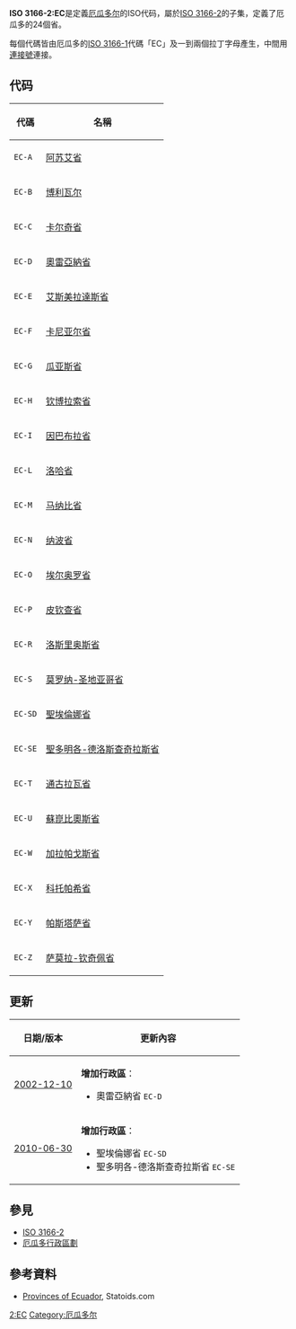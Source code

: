 '''ISO 3166-2:EC'''是定義[[厄瓜多尔|厄瓜多尔]]的ISO代码，屬於[[ISO_3166-2|ISO 3166-2]]的子集，定義了厄瓜多的24個省。

每個代碼皆由厄瓜多的[[ISO_3166-1|ISO 3166-1]]代碼「EC」及一到兩個拉丁字母產生，中間用[[連接號|連接號]]連接。

== 代码 ==
{|class="wikitable sortable"
|-
! 代碼 !! 名稱
|-
|<code>EC-A</code>
|[[阿苏艾省|阿苏艾省]]
|-
|<code>EC-B</code>
|[[博利瓦尔|博利瓦尔]]
|-
|<code>EC-C</code>
|[[卡尔奇省|卡尔奇省]]
|-
|<code>EC-D</code>
|[[奧雷亞納省|奧雷亞納省]]
|-
|<code>EC-E</code>
|[[艾斯美拉達斯省|艾斯美拉達斯省]]
|-
|<code>EC-F</code>
|[[卡尼亚尔省|卡尼亚尔省]]
|-
|<code>EC-G</code>
|[[瓜亚斯省|瓜亚斯省]]
|-
|<code>EC-H</code>
|[[钦博拉索省|钦博拉索省]]
|-
|<code>EC-I</code>
|[[因巴布拉省|因巴布拉省]]
|-
|<code>EC-L</code>
|[[洛哈省|洛哈省]]
|-
|<code>EC-M</code>
|[[马纳比省|马纳比省]]
|-
|<code>EC-N</code>
|[[纳波省|纳波省]]
|-
|<code>EC-O</code>
|[[埃尔奥罗省|埃尔奥罗省]]
|-
|<code>EC-P</code>
|[[皮钦查省|皮钦查省]]
|-
|<code>EC-R</code>
|[[洛斯里奥斯省|洛斯里奥斯省]]
|-
|<code>EC-S</code>
|[[莫罗纳-圣地亚哥省|莫罗纳-圣地亚哥省]]
|-
|<code>EC-SD</code>
|[[聖埃倫娜省|聖埃倫娜省]]
|-
|<code>EC-SE</code>
|[[聖多明各-德洛斯查奇拉斯省|聖多明各-德洛斯查奇拉斯省]]
|-
|<code>EC-T</code>
|[[通古拉瓦省|通古拉瓦省]]
|-
|<code>EC-U</code>
|[[蘇崑比奧斯省|蘇崑比奧斯省]]
|-
|<code>EC-W</code>
|[[加拉帕戈斯省|加拉帕戈斯省]]
|-
|<code>EC-X</code>
|[[科托帕希省|科托帕希省]]
|-
|<code>EC-Y</code>
|[[帕斯塔萨省|帕斯塔萨省]]
|-
|<code>EC-Z</code>
|[[萨莫拉-钦奇佩省|萨莫拉-钦奇佩省]]
|}

==更新==
{|class="wikitable"
|-
!日期/版本!!更新內容
|-
|[[ISO_3166-2:2002-12-10|2002-12-10]]
|'''增加行政區'''：
*奧雷亞納省 <code>EC-D</code>
|-
|[[ISO_3166-2:2010-06-30|2010-06-30]]
|'''增加行政區'''：
*聖埃倫娜省 <code>EC-SD</code>
*聖多明各-德洛斯查奇拉斯省 <code>EC-SE</code>
|}

==參見==
*[[ISO_3166-2|ISO 3166-2]]
*[[厄瓜多行政區劃|厄瓜多行政區劃]]

==參考資料==
* [http://www.statoids.com/uec.html Provinces of Ecuador]{{Wayback|url=http://www.statoids.com/uec.html |date=20130117082103 }}, Statoids.com

{{ISO 3166|state=collapsed}}
[[Category:ISO_3166|2:EC]]
[[Category:厄瓜多尔|Category:厄瓜多尔]]